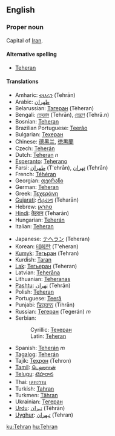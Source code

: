 ==English==
===Proper noun===
Capital of [[Iran]].

====Alternative spelling====
*[[Teheran]]

====Translations====
{{top}}
*Amharic: [[ቴህራን]] (Tehrān)
*Arabic: [[طهران]]
*Belarussian: [[Тэгеран]] (Tèheran)
*Bengali: [[তেহরান]] (Tehrān), [[তেহ্রাণ]] (Tehrā.n)
*Bosnian: [[Teheran#Bosnian|Teheran]] {{m}}
*Brazilian Portuguese: [[Teerão]]
*Bulgarian: [[Техеран#Bulgarian|Техеран]]
*Chinese: [[德黑兰]], [[徳黒蘭]]
*Czech: [[Teherán]]
*Dutch: [[Teheran]] ''n''
*[[Esperanto]]: [[Teherano]]
*Farsi: [[طهران]] (T'ehrān), [[تهران]] (Tehrān)
*French: [[Téhéran]]
*Georgian: [[თეირანი]]
*German: [[Teheran]]
*Greek: [[Τεχεράνη]]
*[[Gujarati]]: [[તેહરાન]] (Teharān)
*Hebrew: [[טהראן]]
*[[Hindi]]: [[तेहरान]] (Teharān)
*Hungarian: [[Teherán]]
*Italian: [[Teheran]]
{{mid}}
*Japanese: [[テヘラン]] (Teheran)
*Korean: [[테헤란]] (T'eheran)
*[[Kumyk]]: [[Тегьран]] (Tehran)
*Kurdish: [[Taran]]
*[[Lak]]: [[Тегьеран]] (Teheran)
*Latvian: [[Teherāna]]
*Lithuanian: [[Teheranas]]
*[[Pashtu]]: [[تهران]] (Tehrān)
*Polish: [[Teheran]]
*Portuguese: [[Teerã]]
*Punjabi: [[ਤਿਹ੍ਰਾਨ]] (Tihrān)
*Russian: [[Тегеран]] (Tegerán) ''m''
*Serbian:
*:Cyrillic: [[Техеран]] {{m}}
*:Latin: [[Teheran#Serbian|Teheran]] {{m}}
*Spanish: [[Teherán]] ''m''
*[[Tagalog]]: [[Teherán]]
*Tajik: [[Теҳрон]] (Tehron)
*[[Tamil]]: [[டெஹரான்]]
*[[Telugu]]: [[టెహరాన]]
*Thai: [[เตหะราน]]
*Turkish: [[Tahran]]
*Turkmen: [[Tähran]]
*Ukrainian: [[Тегеран]]
*[[Urdu]]: [[تہران]] (Tėhrān)
*[[Uyghur]]: [[ﺗﯧﻬﺮﺍﻥ]] (Tehran)
{{bottom}}

[[ku:Tehran]]
[[hu:Tehran]]